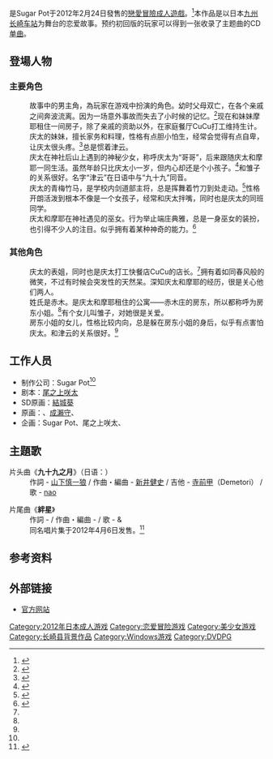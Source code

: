 {{Infobox animanga/Headerofja
|title= 九十九之月
|image= Tsukumo.jpg
|size= 269px
|caption= 
|japanese= ツクモノツキ
|english= 
|kana= 
|romaji= 	Tsukumo no Tsuki
|genre= 戀愛
}}
{{Infobox animanga/Game
|標題= 
|類型=[[戀愛冒險|戀愛冒險]]
|使用平台= [[Windows_XP|Windows XP]]/[[Windows_Vista|Vista]]/[[Windows_7|7]]
|遊戲引擎= 
|開發團隊= Sugar Pot<ref name="sei">{{cite web|author=Sugar Pot|script-title=ja:製品情報|url=http://www.sugarpot-hp.com/soft/tukumonotuki/t06_1.html|publisher=Sugar Pot|accessdate=2013-05-04|language=ja|archive-date=2013-05-05|archive-url=https://web.archive.org/web/20130505002305/http://www.sugarpot-hp.com/soft/tukumonotuki/t06_1.html|dead-url=no}}</ref>
|代理商=Sugar Pot（PC）<br />電脳CLUB（[[DVDPG|DVDPG]]）
|製作人= チュウ
|監製=紅葉みさき
|腳本= 尾之上咲太
|人物設定=月嶋ゆうこ、[[成瀨守|成瀨守]]、オダワラハコネ<br />結城葵（SD）
|音樂= ハーモンド、MASAMU
|遊戲人數= 1
|發售日= 2012年2月24日（PC）<br />2012年8月30日（DVDPG）
|對象年齡= 18禁
|結局數=4 
|其他=
}}
{{Infobox animanga/Footerofja}}
{{External media
| align  = right
| width  = 280px
| video1 = [http://www.youtube.com/watch?v=XsvGErgQHMA 九十九之月预告影片]（Sugar Pot） - [[YouTube|YouTube]]
| video2 = [http://www.youtube.com/watch?v=0rThhI2XFBk 九十九之月OP CM版]（Sugar Pot） - YouTube
}}

{{日本作品|九十九之月|ツクモノツキ}}是Sugar Pot于2012年2月24日發售的[[戀愛冒險|戀愛冒險]][[日本成人遊戲|成人遊戲]]。<ref>{{cite web|author=ErogameScape -エロゲー批評空間-|script-title=ja:ツクモノツキ|url=http://erogamescape.ddo.jp/~ap2/ero/toukei_kaiseki/game.php?game=16016|accessdate=2016年9月18日|language=ja|deadurl=yes|archiveurl=https://web.archive.org/web/20130902221150/http://erogamescape.ddo.jp/~ap2/ero/toukei_kaiseki/game.php?game=16016|archivedate=2013年9月2日}}</ref>本作品是以日本[[九州_(日本)|九州]][[長崎站|长崎车站]]为舞台的恋爱故事。预约初回版的玩家可以得到一张收录了主题曲的CD[[单曲|单曲]]。

== 登場人物 ==
=== 主要角色 ===
; {{nihongo|大羽慶太|大羽慶太（おおば けいた）}}
:故事中的男主角，為玩家在游戏中扮演的角色。幼时父母双亡，在各个亲戚之间奔波流离。因为一场意外事故而失去了小时候的记忆。<ref name="keita">{{cite web|author=Sugar Pot|script-title=ja:キャラ紹介|url=http://www.sugarpot-hp.com/soft/tukumonotuki/t02_5.html|publisher=Sugar Pot|accessdate=2013-05-04|language=ja|archive-date=2012-04-22|archive-url=https://web.archive.org/web/20120422123752/http://www.sugarpot-hp.com/soft/tukumonotuki/t02_5.html|dead-url=no}}</ref>现在和妹妹摩耶租住一间房子，除了亲戚的资助以外，在家庭餐厅CuCu打工维持生计。
; {{nihongo|大羽摩耶|大羽摩耶（おおば まや）|声：{{lang|ja|[[宮沢ゆあな|宮沢ゆあな]]}}}}
:庆太的妹妹，擅长家务和料理，性格有点胆小怕生，经常会觉得有点自卑，让庆太很头疼。<ref>{{cite web|author=Sugar Pot|script-title=ja:キャラ紹介|url=http://www.sugarpot-hp.com/soft/tukumonotuki/t02_1.html|publisher=Sugar Pot|accessdate=2013-05-04|language=ja|archive-date=2013-04-29|archive-url=https://web.archive.org/web/20130429130925/http://sugarpot-hp.com/soft/tukumonotuki/t02_1.html|dead-url=no}}</ref>总是惯着津云。
; {{nihongo|津云|ツクモ||声：[[青叶林檎|青叶林檎]]}}
:庆太在神社后山上遇到的神秘少女，称呼庆太为“哥哥”，后来跟随庆太和摩耶一同生活。虽然年龄只比庆太小一岁，但内心却还是个小孩子。<ref>{{cite web|author=Sugar Pot|script-title=ja:キャラ紹介|url=http://www.sugarpot-hp.com/soft/tukumonotuki/t02_2.html|publisher=Sugar Pot|accessdate=2013-05-04|language=ja|archive-date=2013-04-26|archive-url=https://web.archive.org/web/20130426224149/http://sugarpot-hp.com/soft/tukumonotuki/t02_2.html|dead-url=no}}</ref>和雏子的关系很好。名字“津云”在日语中与“九十九”同音。
; {{nihongo|北条茜|北条茜（ほうじょう あかね）|声：[[上田朱音|上田朱音]]}}
:庆太的青梅竹马，是学校内剑道部主将，总是挥舞着竹刀到处走动。<ref>{{cite web|author=Sugar Pot|script-title=ja:キャラ紹介|url=http://www.sugarpot-hp.com/soft/tukumonotuki/t02_3.html|publisher=Sugar Pot|accessdate=2013-05-04|language=ja|archive-date=2013-04-26|archive-url=https://web.archive.org/web/20130426233500/http://sugarpot-hp.com/soft/tukumonotuki/t02_3.html|dead-url=no}}</ref>性格开朗活泼到根本不像是一个女孩子，经常和庆太拌嘴，同时也是庆太的同班同学。
; {{nihongo|鷲見雪菜|鷲見雪菜（わしみ ゆきな）|声：{{lang|ja|[[藤森ゆき奈|藤森ゆき奈]]}}}}
:庆太和摩耶在神社遇见的巫女。行为举止端庄典雅，总是一身巫女的装扮，也引得不少人的注目。似乎拥有着某种神奇的能力。<ref>{{cite web|author=Sugar Pot|script-title=ja:キャラ紹介|url=http://www.sugarpot-hp.com/soft/tukumonotuki/t02_4.html|publisher=Sugar Pot|accessdate=2013-05-04|language=ja|archive-date=2013-04-29|archive-url=https://web.archive.org/web/20130429122911/http://sugarpot-hp.com/soft/tukumonotuki/t02_4.html|dead-url=no}}</ref>
=== 其他角色 ===
; {{nihongo|塚本麻香|塚本麻香（つかもと あさか）|声：{{lang|ja|[[早瀨彌生|早瀬やよい]]}}}}
:庆太的表姐，同时也是庆太打工快餐店CuCu的店长。<ref name="keita"/>拥有着如同春风般的微笑，不过有时候会突发性的天然呆。深知庆太和摩耶的经历，很是关心他们两人。
; {{nihongo|房东小姐|大家さん（おおやさん）||声：[[鈴音華月|鈴音華月]]}}
:姓氏是赤木。是庆太和摩耶租住的公寓——赤木庄的房东，所以都称呼为房东小姐。<ref name="keita"/>有个女儿叫雏子，对她很是关爱。
; {{nihongo|雛子|雛子（ひなこ）|声：{{lang|ja|[[雪村とあ|雪村とあ]]}}}}
:房东小姐的女儿，性格比较内向，总是躲在房东小姐的身后，似乎有点害怕庆太。和津云的关系很好。<ref name="keita"/>

== 工作人员 ==
* 制作公司：Sugar Pot<ref name="sei"/>
* 剧本：[[尾之上咲太|尾之上咲太]]
* SD原画：[[結城葵|結城葵]]
* 原画：{{lang|ja|[[月嶋ゆうこ|月嶋ゆうこ]]}}、[[成瀨守|成瀨守]]、{{lang|ja|[[オダワラハコネ|オダワラハコネ]]}}
* 企画：Sugar Pot、尾之上咲太、{{lang|ja|月嶋ゆうこ}}

== 主題歌 ==
;片头曲《'''九十九之月'''》（日语：{{lang|ja|ツクモノツキ}}）
:作詞 - [[山下慎一狼|山下慎一狼]] / 作曲・編曲 - [[新井健史|新井健史]] / 吉他 - [[寺前甲|寺前甲]]（Demetori） / 歌 - [[nao|nao]]

;片尾曲《'''絆星'''》
:作詞 - {{lang|ja|[[小田ユウ|小田ユウ]]}} / 作曲・編曲 - {{lang|ja|[[ハーモンド|ハーモンド]]}} / 歌 - {{lang|ja|[[宮沢ゆあな|宮沢ゆあな]]}} & {{lang|ja|[[藤森ゆき奈|藤森ゆき奈]]}}
:同名唱片集于2012年4月6日发售。<ref>{{cite web|author=Rock'n' Banana|script-title=ja:絆星|url=http://www.r-banana.com/cd/kizunaboshi/|publisher=Rock'n' Banana|accessdate=2013-05-04|language=ja|archive-date=2013-04-16|archive-url=https://web.archive.org/web/20130416195119/http://www.r-banana.com/cd/kizunaboshi/|dead-url=no}}</ref>

== 参考资料 ==
{{reflist|30em}}

== 外部链接 ==
* [http://www.sugarpot-hp.com/soft/tukumonotuki/t00_1.html 官方网站]{{Wayback|url=http://www.sugarpot-hp.com/soft/tukumonotuki/t00_1.html |date=20130429113145 }}{{ja icon}}

{{LiLiM}}

{{DEFAULTSORT:Tsukumo no Tsuki}}
[[Category:2012年日本成人游戏|Category:2012年日本成人游戏]]
[[Category:恋爱冒险游戏|Category:恋爱冒险游戏]]
[[Category:美少女游戏|Category:美少女游戏]]
[[Category:长崎县背景作品|Category:长崎县背景作品]]
[[Category:Windows游戏|Category:Windows游戏]]
[[Category:DVDPG|Category:DVDPG]]